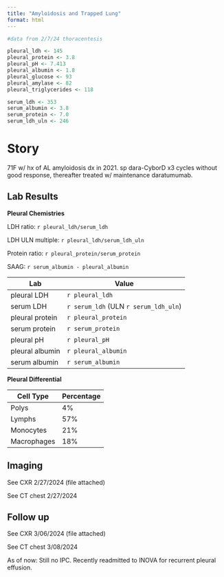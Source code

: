 ```yaml
---
title: "Amyloidosis and Trapped Lung"
format: html
---
```


```r
#data from 2/7/24 thoracentesis

pleural_ldh <- 145
pleural_protein <- 3.8
pleural_pH <- 7.413
pleural_albumin <- 1.8
pleural_glucose <- 93
pleural_amylase <- 82
pleural_triglycerides <- 118

serum_ldh <- 353
serum_albumin <- 3.8
serum_protein <- 7.0
serum_ldh_uln <- 246
```
# Story
71F w/ hx of AL amyloidosis dx in 2021. sp dara-CyborD x3 cycles without good response, thereafter treated w/ maintenance daratumumab.



## Lab Results
**Pleural Chemistries**

LDH ratio: `r pleural_ldh/serum_ldh`

LDH ULN multiple: `r pleural_ldh/serum_ldh_uln`

Protein ratio: `r pleural_protein/serum_protein`

SAAG: `r serum_albumin - pleural_albumin`

|Lab|Value|
|---|---|
|pleural LDH|`r pleural_ldh`|
|serum LDH|`r serum_ldh` (ULN `r serum_ldh_uln`)|
|pleural protein|`r pleural_protein`|
|serum protein|`r serum_protein`|
|pleural pH|`r pleural_pH`|
|pleural albumin|`r pleural_albumin`|
|serum albumin|`r serum_albumin`|

**Pleural Differential**

|Cell Type|Percentage|
|---|---|
|Polys|4%|
|Lymphs|57%|
|Monocytes|21%|
|Macrophages|18%|

## Imaging
See CXR 2/27/2024 (file attached)

See CT chest 2/27/2024

## Follow up
See CXR 3/06/2024 (file attached)

See CT chest 3/08/2024

As of now: Still no IPC. Recently readmitted to INOVA for recurrent pleural effusion.